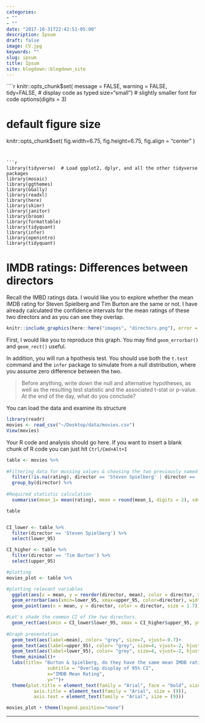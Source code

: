 ```yaml
---
categories:
- ""
- ""
date: "2017-10-31T22:42:51-05:00"
description: Ipsum
draft: false
image: CV.jpg
keywords: ""
slug: ipsum
title: Ipsum
site: blogdown::blogdown_site
---
```


````r
knitr::opts_chunk$set(
  message = FALSE, 
  warning = FALSE, 
  tidy=FALSE,     # display code as typed
  size="small")   # slightly smaller font for code
options(digits = 3)

# default figure size
knitr::opts_chunk$set(
  fig.width=6.75, 
  fig.height=6.75,
  fig.align = "center"
)
```


```r
library(tidyverse)  # Load ggplot2, dplyr, and all the other tidyverse packages
library(mosaic)
library(ggthemes)
library(GGally)
library(readxl)
library(here)
library(skimr)
library(janitor)
library(broom)
library(formattable)
library(tidyquant)
library(infer)
library(openintro)
library(tidyquant)
```

# IMDB ratings: Differences between directors

Recall the IMBD ratings data. I would like you to explore whether the mean IMDB rating for Steven Spielberg and Tim Burton are the same or not. I have already calculated the confidence intervals for the mean ratings of these two directors and as you can see they overlap. 


```r
knitr::include_graphics(here::here("images", "directors.png"), error = FALSE)
```

First, I would like you to reproduce this graph. You may find `geom_errorbar()` and `geom_rect()` useful.

In addition, you will run a hpothesis test. You should use both the `t.test` command and the `infer` package to simulate from a null distribution, where you assume zero difference between the two.

> Before anything, write down the null and alternative hypotheses, as well as the resulting test statistic and the associated t-stat or p-value. At the end of the day, what do you conclude?

You can load the data and examine its structure

```r
library(readr)
movies <- read_csv("~/Desktop/data/movies.csv")
View(movies)
```

Your R code and analysis should go here. If you want to insert a blank chunk of R code you can just hit `Ctrl/Cmd+Alt+I` 

```r

table <- movies %>% 
  
#Filtering data for mussing values & choosing the two previously named directors
  filter(!is.na(rating), director == 'Steven Spielberg' | director == 'Tim Burton') %>%
  group_by(director) %>% 
  
#Required statistic calculation
  summarise(mean_1= mean(rating), mean = round(mean_1, digits = 2), sd= sd(rating), t_critical=qt(.95, n() - 1), standard_error=sd(movies$rating)/sqrt(n()), lower_95_1 = mean - t_critical*(standard_error), upper_95_1 = mean + t_critical*(standard_error), lower_95= round(lower_95_1, digits = 2),upper_95= round(upper_95_1, digits = 2) )

table


CI_lower <- table %>% 
  filter(director == 'Steven Spielberg') %>% 
  select(lower_95)

CI_higher <- table %>% 
  filter(director == 'Tim Burton') %>% 
  select(upper_95)

#plotting
movies_plot <- table %>% 

#plotting relevant variables
  ggplot(aes(x = mean, y = reorder(director, mean), color = director, xmin = lower_95, xmax = upper_95)) +
  geom_errorbar(aes(xmin=lower_95, xmax=upper_95, color=director), width=0.1, size=1.5, scales = "free") +
  geom_point(aes(x = mean, y = director, color = director, size = 1.7))+

#Let's shade the common CI of the two directors.
  geom_rect(aes(xmin = CI_lower$lower_95, xmax = CI_higher$upper_95, ymin= -Inf, ymax=Inf), alpha=0.2, colour = "transparent")+
  
#Graph presentation
  geom_text(aes(label=mean), color= "grey", size=7, vjust=-0.7)+
  geom_text(aes(label=upper_95), color= "grey", size=4, vjust=-2, hjust=-7)+
  geom_text(aes(label=lower_95), color= "grey", size=4, vjust=-2, hjust=7)+
  theme_minimal()+
  labs(title= "Burton & Spielberg, do they have the same mean IMDB rating?",
               subtitle = "Overlap display of 95% CI",
               x="IMDB Mean Rating",
               y="")+
  theme(plot.title = element_text(family = "Arial", face = "bold", size = (11)),
          axis.title = element_text(family = "Arial", size = (9)),
          axis.text = element_text(family = "Arial", size = (9)))

movies_plot + theme(legend.position="none")
```
---